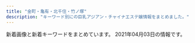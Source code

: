 ```yaml
---
title: "金町・亀有・北千住・竹ノ塚"
description: "キーワード別にの巨乳アジアン・チャイナエステ嬢情報をまとめました。"
---
```


新着画像と新着キーワードをまとめています。
2021年04月03日の情報です。

<DmmAffiliateIns />
<KeywordTable
  shops={
    [
    {
        "name": "IRIS \uff5e\u30a2\u30a4\u30ea\u30b9\uff5e",
        "station": "JR\u5317\u5343\u4f4f\u99c5\u6771\u53e3",
        "url": "http://iris.este.work/",
        "img_links": [
            "http://iris.este.work/s1.png",
            "http://iris.este.work/sys2.jpg",
            "http://iris.este.work/int1.png",
            "http://iris.este.work/staff_t.jpg",
            "http://iris.este.work/head.jpg",
            "http://iris.este.work/sys1.jpg",
            "http://iris.este.work/2/uploadimg/1615527059.jpeg",
            "http://iris.este.work/2/uploadimg/1597806778.jpg",
            "http://iris.este.work/2/uploadimg/1587527299.jpg",
            "http://iris.este.work/2/uploadimg/1604372331.jpg",
            "http://iris.este.work/2/uploadimg/1591787978.jpg",
            "http://iris.este.work/2/uploadimg/1597642441.jpeg",
            "http://iris.este.work/2/uploadimg/1587527512.jpg",
            "http://iris.este.work/2/uploadimg/1610606533.jpg",
            "http://iris.este.work/2/uploadimg/1607661251.jpg",
            "http://iris.este.work/2/uploadimg/1610606666.jpg",
            "http://iris.este.work/news.jpg"
        ],
        "keywords": {
            "83": 1,
            "87": 1,
            "84": 1,
            "85": 3,
            "C": 2,
            "86": 3,
            "90": 1,
            "E": 2,
            "D": 4
        }
    },
    {
        "keywords": {
            "91": 1,
            "85": 3,
            "90": 3,
            "89": 1,
            "C": 4,
            "84": 1,
            "G": 1,
            "E": 2
        },
        "url": "http://spring02.est888.com/",
        "img_links": [
            "http://spring02.est888.com/css/staff/staff003-b.png",
            "http://spring02.est888.com/css/nav/nav-002.png",
            "http://spring02.est888.com/css/nav/nav-005.png",
            "http://spring02.est888.com/css/staff/staff09-a.png",
            "http://spring02.est888.com/css/nav/nav-004.png",
            "http://spring02.est888.com/css/osusume01.png",
            "http://spring02.est888.com/css/staff/staff09.png",
            "http://spring02.est888.com/css/staff/staff005-b.png",
            "http://spring02.est888.com/css/staff/staff01-a.png",
            "http://spring02.est888.com/css/staff/staff010.png",
            "http://spring02.est888.com/css/staff/staff12.png",
            "http://spring02.est888.com/css/top04.png",
            "http://spring02.est888.com/css/staff/staff01-b.png",
            "http://spring02.est888.com/css/staff/staff09-b.png",
            "http://spring02.est888.com/css/top003.png",
            "http://spring02.est888.com/css/staff/staff0008.png",
            "http://spring02.est888.com/css/nav/nav-001.png",
            "http://spring02.est888.com/css/staff/staff04.png",
            "http://spring02.est888.com/css/staff/staff11-a.png",
            "http://spring02.est888.com/css/staff/staff04-a.png",
            "http://spring02.est888.com/css/nav/nav-003.png",
            "http://spring02.est888.com/css/staff/staff010-a.png",
            "http://spring02.est888.com/css/staff/staff03-a.png",
            "http://spring02.est888.com/css/staff/staff008-b.png",
            "http://spring02.est888.com/css/staff/staff11-b.png",
            "http://spring02.est888.com/css/staff/staff12-a.png",
            "http://spring02.est888.com/css/staff/staff005-a.png",
            "http://spring02.est888.com/css/staff/staff03.png",
            "http://spring02.est888.com/css/staff/staff04-b.png",
            "http://spring02.est888.com/css/staff/staff005.png",
            "http://spring02.est888.com/css/nav/nav-006.png",
            "http://spring02.est888.com/css/staff/staff01.png",
            "http://spring02.est888.com/css/staff/staff11.png",
            "http://spring02.est888.com/css/tel.png",
            "http://spring02.est888.com/css/top01.png",
            "http://spring02.est888.com/css/staff/staff12-b.png",
            "http://spring02.est888.com/css/staff/staff010-b.png",
            "http://spring02.est888.com/css/top02-left.png"
        ],
        "name": "Spring-\u30b9\u30d7\u30ea\u30f3\u30b0-",
        "station": "\u7dbe\u702c\u99c5\u897f\u53e3"
    },
    {
        "keywords": {
            "88": 3,
            "86": 3,
            "D": 6
        },
        "url": "http://www.relax-miyabi.com/",
        "img_links": [
            "http://www.relax-miyabi.com/img/top-course2_off.jpg",
            "http://www.relax-miyabi.com/files/014-02.jpg",
            "http://www.relax-miyabi.com/files/019.jpg",
            "http://www.relax-miyabi.com/img/top-h5R2.jpg",
            "http://www.relax-miyabi.com/img/glo_04_off.jpg",
            "http://www.relax-miyabi.com/img/glo_03_off.jpg",
            "http://www.relax-miyabi.com/img/slider/3.jpg",
            "http://www.relax-miyabi.com/img/h4-top.jpg",
            "http://www.relax-miyabi.com/files/019-03.jpg",
            "http://www.relax-miyabi.com/files/019-02.jpg",
            "http://www.relax-miyabi.com/img/glo_05_off.jpg",
            "http://www.relax-miyabi.com/img/bnr-02_off.jpg",
            "http://www.relax-miyabi.com/img/glo_02_off.jpg",
            "http://www.relax-miyabi.com/img/icon_tel.png",
            "http://www.relax-miyabi.com/img/slider/1.jpg",
            "http://www.relax-miyabi.com/img/footer-top_off.jpg",
            "http://www.relax-miyabi.com/img/bnr-01_off.jpg",
            "http://www.relax-miyabi.com/img/glo_06_off.jpg",
            "http://www.relax-miyabi.com/img/top-h5R.jpg",
            "http://www.relax-miyabi.com/files/014.jpg",
            "http://www.relax-miyabi.com/files/014-03.jpg",
            "http://www.relax-miyabi.com/img/glo_01_off.jpg",
            "http://www.relax-miyabi.com/img/slider/2.jpg",
            "http://www.relax-miyabi.com/img/top-course_off.jpg"
        ],
        "name": "\u96c5",
        "station": "\u4e94\u53cd\u91ce\u99c5"
    },
    {
        "name": "\u5065\u5eb7\u306e\u5bb6",
        "img_links": [
            "http://kenkounoie-umejima.este88.com/images/info.png",
            "http://kenkounoie-umejima.este88.com/images/acc3.jpg",
            "http://kenkounoie-umejima.este88.com/gals/rika1.jpg",
            "http://kenkounoie-umejima.este88.com/gals/emi1.jpg",
            "http://kenkounoie-umejima.este88.com/i/sp02.jpg",
            "http://kenkounoie-umejima.este88.com/images/img4.jpg",
            "http://kenkounoie-umejima.este88.com/gals/mimi1.jpg",
            "http://kenkounoie-umejima.este88.com/gals/akane1.jpg",
            "http://kenkounoie-umejima.este88.com/images/acc1.jpg",
            "http://kenkounoie-umejima.este88.com/gals/ai1.jpg",
            "http://kenkounoie-umejima.este88.com/gals/kiki1.jpg",
            "http://kenkounoie-umejima.este88.com/gals/risa1.jpg",
            "http://kenkounoie-umejima.este88.com/images/acc4.jpg",
            "http://kenkounoie-umejima.este88.com/images/qr.jpg",
            "http://kenkounoie-umejima.este88.com/images/img1.jpg",
            "http://kenkounoie-umejima.este88.com/images/acc5.jpg",
            "http://kenkounoie-umejima.este88.com/images/img2.jpg",
            "http://kenkounoie-umejima.este88.com/images/acc2.jpg",
            "http://kenkounoie-umejima.este88.com/images/img3.jpg"
        ],
        "station": "\u6885\u5cf6\u99c5",
        "keywords": {},
        "url": "http://kenkounoie-umejima.este88.com/"
    },
    {
        "img_links": [
            "https://bright.xyz.mn/images/s_link.jpg",
            "https://bright.xyz.mn/photos/sites/10/2021/03/2021031707474096-308x411.jpg",
            "https://bright.xyz.mn/photos/sites/10/2020/02/2020022201512635.jpg",
            "https://bright.xyz.mn/photos/sites/10/2020/02/2020022201512493.jpg",
            "https://bright.xyz.mn/images/s_news.jpg",
            "https://bright.xyz.mn/images/2.jpg",
            "https://bright.xyz.mn/images/staff_bj3.jpg",
            "https://bright.xyz.mn/photos/sites/10/2021/03/2021032103392411-308x411.jpg",
            "https://bright.xyz.mn/photos/sites/10/2020/11/2020112603202074.jpg",
            "https://bright.xyz.mn/photos/sites/10/2020/11/2020110507362248.jpg",
            "https://bright.xyz.mn/photos/sites/10/2020/07/2020072611535558.jpg",
            "https://bright.xyz.mn/images/s_pick.png",
            "https://bright.xyz.mn/photos/sites/10/2020/07/2020072612030016.jpg",
            "https://bright.xyz.mn/photos/sites/10/2020/11/2020111606393626.jpg",
            "https://bright.xyz.mn/photos/sites/10/2021/02/2021020306534154.jpg",
            "https://bright.xyz.mn/photos/sites/10/2020/10/2020100804253425.jpg",
            "https://bright.xyz.mn/photos/sites/10/2020/08/2020081003373131.jpg",
            "https://bright.xyz.mn/photos/sites/10/2021/02/2021020809400871.jpg",
            "https://bright.xyz.mn/photos/sites/10/2020/02/2020022201512671.jpg",
            "https://bright.xyz.mn/images/s_face.jpg",
            "https://bright.xyz.mn/photos/sites/10/2021/03/2021032103392411.jpg",
            "https://bright.xyz.mn/images/top.png",
            "https://bright.xyz.mn/photos/sites/10/2020/08/2020081003373252.jpg",
            "https://bright.xyz.mn/images/mobile.jpg",
            "https://bright.xyz.mn/photos/sites/10/2021/03/2021031707474096.jpg",
            "https://bright.xyz.mn/photos/sites/10/2021/02/2021021807083143.jpg",
            "https://bright.xyz.mn/photos/sites/10/2021/02/2021021807083143-308x411.jpg",
            "https://bright.xyz.mn/images/news_bj3.jpg",
            "https://bright.xyz.mn/images/s_therapist.jpg",
            "https://bright.xyz.mn/photos/sites/10/2020/11/2020112603202074-308x411.jpg",
            "https://bright.xyz.mn/images/new.jpg",
            "https://bright.xyz.mn/photos/sites/10/2020/07/202007261153576.jpg",
            "https://bright.xyz.mn/images/1.jpg",
            "https://bright.xyz.mn/images/line.png",
            "https://bright.xyz.mn/images/end.png"
        ],
        "station": "JR\u4e80\u6709\u99c5\u5357\u53e3",
        "url": "https://bright.xyz.mn/",
        "keywords": {
            "E": 98,
            "87": 72,
            "F": 50,
            "88": 96,
            "G": 24,
            "83": 24,
            "D": 148,
            "89": 24,
            "92": 24,
            "85": 48,
            "86": 48,
            "H": 24
        },
        "name": "Plaisir\u30fb\u30d7\u30ec\u30b8\u30fc\u30eb"
    },
    {
        "img_links": [],
        "keywords": {},
        "station": "JR\u4e80\u6709\u99c5\u5317\u53e3",
        "url": "http://kenkohouse.com/",
        "name": "\u5065\u5eb7\u30cf\u30a6\u30b9"
    },
    {
        "url": "http://www.maria0228.com/",
        "keywords": {},
        "name": "\u7652\u3057\u306e\u5bb6",
        "station": "JR\u4e80\u6709\u99c5\u5317\u53e3",
        "img_links": [
            "http://www.maria0228.com/img/aya.jpg",
            "http://www.maria0228.com/img/7.jpg",
            "http://www.maria0228.com/img/mina.jpg",
            "http://www.maria0228.com/img/ayumi.jpg",
            "http://www.maria0228.com/img/3.jpg",
            "http://www.maria0228.com/img/2.jpg",
            "http://www.maria0228.com/img/4.jpg",
            "http://www.maria0228.com/img/5.jpg",
            "http://www.maria0228.com/img/nana.jpg",
            "http://www.maria0228.com/img/danni.jpg",
            "http://www.maria0228.com/img/1.jpg",
            "http://www.maria0228.com/img/erika.jpg",
            "http://www.maria0228.com/img/yuri.jpg",
            "http://www.maria0228.com/img/6.jpg"
        ]
    },
    {
        "name": "Angela \u30a2\u30f3\u30b8\u30a7\u30e9",
        "station": "\u7dbe\u702c\u99c5\u6771\u53e3",
        "keywords": {},
        "url": "http://angela.esjp.xyz/",
        "img_links": [
            "http://angela.esjp.xyz/images/tel_footer.png",
            "http://angela.esjp.xyz/girl/1.jpg",
            "http://angela.esjp.xyz/girl/5.jpg",
            "http://angela.esjp.xyz/images/staff_bg.png",
            "http://angela.esjp.xyz/images/nophotos.jpg",
            "http://angela.esjp.xyz/girl/3.jpg",
            "http://angela.esjp.xyz/girl/2.jpg",
            "http://angela.esjp.xyz/images/pickup_line.png",
            "http://angela.esjp.xyz/girl/4.jpg",
            "http://angela.esjp.xyz/images/roomimg/photo01.jpg",
            "http://angela.esjp.xyz/images/roomimg/photo02.jpg",
            "http://angela.esjp.xyz/images/mobile_bg.png",
            "http://angela.esjp.xyz/images/topbg.jpg",
            "http://angela.esjp.xyz/images/newsbg.png",
            "http://angela.esjp.xyz/girl/6.jpg"
        ]
    },
    {
        "station": "JR\u91d1\u753a\u99c5\u5317\u53e3",
        "name": "\u3086\u308a\u304b\u3054",
        "img_links": [
            "http://www.yurikago-massage.work/img/sta8.jpg",
            "http://www.yurikago-massage.work/img/fla-2.jpg",
            "http://www.yurikago-massage.work/img/sta13.jpg",
            "http://www.yurikago-massage.work/img/st9.jpg",
            "http://www.yurikago-massage.work/img/mo.png",
            "http://www.yurikago-massage.work/img/st13.jpg",
            "http://www.yurikago-massage.work/img/st7.jpg",
            "http://www.yurikago-massage.work/img/st09.jpg",
            "http://www.yurikago-massage.work/img/st8.jpg",
            "http://www.yurikago-massage.work/img/botton.jpg",
            "http://www.yurikago-massage.work/img/sta12.jpg",
            "http://www.yurikago-massage.work/img/sta7.jpg",
            "http://www.yurikago-massage.work/img/st6.jpg",
            "http://www.yurikago-massage.work/img/st11.jpg",
            "http://www.yurikago-massage.work/img/sta9.jpg",
            "http://www.yurikago-massage.work/img/sta6.jpg",
            "http://www.yurikago-massage.work/img/sta10.jpg",
            "http://www.yurikago-massage.work/img/sta11.jpg",
            "http://www.yurikago-massage.work/img/nos.jpg",
            "http://www.yurikago-massage.work/img/st10.jpg",
            "http://www.yurikago-massage.work/img/st12.jpg",
            "http://www.yurikago-massage.work/img/fla-1.jpg"
        ],
        "keywords": {
            "D": 14,
            "85": 8,
            "C": 15,
            "86": 6,
            "F": 4,
            "88": 4,
            "87": 4,
            "E": 4
        },
        "url": "http://www.yurikago-massage.work/"
    },
    {
        "url": "https://renren.tyo.cm/",
        "keywords": {
            "88": 3,
            "85": 1,
            "C": 2,
            "E": 3,
            "87": 1,
            "F": 1,
            "86": 1
        },
        "station": "JR\u4e80\u6709\u99c5\u5357\u53e3",
        "name": "Aroma RenRen",
        "img_links": [
            "https://renren.tyo.cm/photos/sites/41/2021/03/2021031009163856.jpg",
            "https://renren.tyo.cm/images/link_nav06.jpg",
            "https://renren.tyo.cm/images/end.png",
            "https://renren.tyo.cm/images/acc3.jpg",
            "https://renren.tyo.cm/images/side_tel.jpg",
            "https://renren.tyo.cm/images/link_nav03.jpg",
            "https://renren.tyo.cm/images/link_nav02.jpg",
            "https://renren.tyo.cm/photos/sites/41/2021/03/2021031104590881.jpg",
            "https://renren.tyo.cm/photos/sites/41/2021/03/2021031009153663.jpg",
            "https://renren.tyo.cm/images/staff01.png",
            "https://renren.tyo.cm/photos/sites/41/2021/03/202103100916154.jpg",
            "https://renren.tyo.cm/photos/sites/41/2021/03/202103100916490.jpg",
            "https://renren.tyo.cm/images/link_nav01.jpg",
            "https://renren.tyo.cm/images/side_mobile.jpg",
            "https://renren.tyo.cm/images/tit_pick.png",
            "https://renren.tyo.cm/images/top.png",
            "https://renren.tyo.cm/images/tit_link.png",
            "https://renren.tyo.cm/images/acc1.jpg",
            "https://renren.tyo.cm/images/tit_new.png",
            "https://renren.tyo.cm/images/acc2.jpg",
            "https://renren.tyo.cm/images/sp_top.png",
            "https://renren.tyo.cm/images/link_nav05.jpg",
            "https://renren.tyo.cm/images/link_nav04.jpg",
            "https://renren.tyo.cm/images/acc5.jpg",
            "https://renren.tyo.cm/images/staff02.png",
            "https://renren.tyo.cm/photos/sites/41/2021/03/2021031009191523.jpg",
            "https://renren.tyo.cm/images/acc6.jpg",
            "https://renren.tyo.cm/images/acc4.jpg"
        ]
    },
    {
        "url": "http://relax-esthe.tokyo/",
        "keywords": {},
        "img_links": [
            "http://relax-esthe.tokyo/css/m-top-right02.jpg",
            "http://relax-esthe.tokyo/css/m-left.jpg",
            "http://relax-esthe.tokyo/css/staff/staff07.png",
            "http://relax-esthe.tokyo/css/staff/staff01.png",
            "http://relax-esthe.tokyo/images/call.png",
            "http://relax-esthe.tokyo/css/staff/staff05.png",
            "http://relax-esthe.tokyo/css/staff/staff0n.png",
            "http://relax-esthe.tokyo/css/m-top-right04.jpg",
            "http://relax-esthe.tokyo/css/m-right.jpg",
            "http://relax-esthe.tokyo/css/m-top-right01.jpg",
            "http://relax-esthe.tokyo/css/m-top-right03.jpg",
            "http://relax-esthe.tokyo/css/staff/staff03.png",
            "http://relax-esthe.tokyo/css/staff/staff08.png",
            "http://relax-esthe.tokyo/css/top-left01.jpg",
            "http://relax-esthe.tokyo/css/staff/staff02.png",
            "http://relax-esthe.tokyo/css/staff/staff06.png",
            "http://relax-esthe.tokyo/css/m-yejiao.jpg",
            "http://relax-esthe.tokyo/css/m-top02.jpg",
            "http://relax-esthe.tokyo/css/m-head1.jpg"
        ],
        "name": "Amor-\u30a2\u30e2\u30fc\u30eb-",
        "station": "\u6885\u5cf6\u99c5"
    },
    {
        "station": "JR\u91d1\u753a\u99c5\u5317\u53e3",
        "name": "Sakura",
        "img_links": [
            "http://esthe-aroma.biz/img/top.jpg",
            "http://esthe-aroma.biz/img/cg081.jpg",
            "http://esthe-aroma.biz/img/cg03.jpg",
            "http://esthe-aroma.biz/img/m06.jpg",
            "http://esthe-aroma.biz/img/fla02.jpg",
            "http://esthe-aroma.biz/img/cg02.jpg",
            "http://esthe-aroma.biz/img/cg09.jpg",
            "http://esthe-aroma.biz/img/m03.jpg",
            "http://esthe-aroma.biz/img/cg01.jpg",
            "http://esthe-aroma.biz/img/fla01.jpg",
            "http://esthe-aroma.biz/img/m05.jpg",
            "http://esthe-aroma.biz/img/cg101.jpg",
            "http://esthe-aroma.biz/img/cg08.jpg",
            "http://esthe-aroma.biz/img/m01a.jpg",
            "http://esthe-aroma.biz/img/stal.jpg",
            "http://esthe-aroma.biz/img/cg07.jpg",
            "http://esthe-aroma.biz/img/cg10.jpg",
            "http://esthe-aroma.biz/img/cg06.jpg",
            "http://esthe-aroma.biz/img/no.png",
            "http://esthe-aroma.biz/img/cg05.jpg",
            "http://esthe-aroma.biz/img/m03a.jpg",
            "http://esthe-aroma.biz/img/syst.jpg",
            "http://esthe-aroma.biz/img/cg011.jpg",
            "http://esthe-aroma.biz/img/acct.jpg",
            "http://esthe-aroma.biz/img/m02.jpg",
            "http://esthe-aroma.biz/img/ff.jpg",
            "http://esthe-aroma.biz/img/tr01.jpg",
            "http://esthe-aroma.biz/img/tr02.jpg",
            "http://esthe-aroma.biz/img/cg021.jpg",
            "http://esthe-aroma.biz/img/m05a.jpg",
            "http://esthe-aroma.biz/img/m04.jpg",
            "http://esthe-aroma.biz/img/m02a.jpg",
            "http://esthe-aroma.biz/img/m01.jpg",
            "http://esthe-aroma.biz/img/fla03.jpg"
        ],
        "url": "http://esthe-aroma.biz/",
        "keywords": {
            "D": 18,
            "88": 4,
            "86": 14
        }
    },
    {
        "img_links": [
            "http://www.luckystar.esturl.com/images/slider/2.jpg",
            "http://www.luckystar.esturl.com/files/002-03.jpg",
            "http://www.luckystar.esturl.com/img/pickup.jpg",
            "http://www.luckystar.esturl.com/files/001.jpg",
            "http://www.luckystar.esturl.com/files/003-02.jpg",
            "http://www.luckystar.esturl.com/images/slider/1.jpg",
            "http://www.luckystar.esturl.com/img/btn_blog.png",
            "http://www.luckystar.esturl.com/files/003.jpg",
            "http://www.luckystar.esturl.com/img/ttl_news.png",
            "http://www.luckystar.esturl.com/img/tel.png",
            "http://www.luckystar.esturl.com/files/005-03.jpg",
            "http://www.luckystar.esturl.com/files/001-02.jpg",
            "http://www.luckystar.esturl.com/files/002.jpg",
            "http://www.luckystar.esturl.com/files/002-02.jpg",
            "http://www.luckystar.esturl.com/img/ttl_info.png",
            "http://www.luckystar.esturl.com/files/003-03.jpg",
            "http://www.luckystar.esturl.com/files/005.jpg",
            "http://www.luckystar.esturl.com/img/goback.jpg",
            "http://www.luckystar.esturl.com/images/slider/3.jpg",
            "http://www.luckystar.esturl.com/files/001-03.jpg",
            "http://www.luckystar.esturl.com/files/005-02.jpg"
        ],
        "name": "\u30e9\u30c3\u30ad\u30fc\u30b9\u30bf\u30fc",
        "url": "http://www.luckystar.esturl.com/",
        "station": "JR\u4e80\u6709\u99c5\u5317\u53e3",
        "keywords": {
            "C": 11,
            "86": 4,
            "D": 8,
            "87": 4
        }
    },
    {
        "img_links": [
            "https://anna.iest.info/photos/sites/32/2021/01/2021012102544587.jpg",
            "https://anna.iest.info/photos/sites/32/2020/09/2020092310053021.jpg",
            "https://anna.iest.info/images/09.jpg",
            "https://anna.iest.info/photos/sites/32/2020/12/2020122407252653.jpg",
            "https://anna.iest.info/images/room2.jpg",
            "https://anna.iest.info/images/05.jpg",
            "https://anna.iest.info/photos/sites/32/2020/09/2020092310053060.jpg",
            "https://anna.iest.info/images/room4.jpg",
            "https://anna.iest.info/photos/sites/32/2020/09/2020092310180247.jpg",
            "https://anna.iest.info/photos/sites/32/2020/10/2020102309073277.jpg",
            "https://anna.iest.info/photos/sites/32/2021/03/2021030906341691.jpg",
            "https://anna.iest.info/photos/sites/32/2020/09/2020092310095442.jpg",
            "https://anna.iest.info/photos/sites/32/2021/01/202101230226466.jpg",
            "https://anna.iest.info/photos/sites/32/2020/09/2020092310230663.jpg",
            "https://anna.iest.info/photos/sites/32/2021/01/2021012102543828.jpg",
            "https://anna.iest.info/photos/sites/32/2021/01/2021012302265121.jpg",
            "https://anna.iest.info/photos/sites/32/2020/11/2020110204554291.jpg",
            "https://anna.iest.info/images/room1.jpg",
            "https://anna.iest.info/images/room3.jpg",
            "https://anna.iest.info/photos/sites/32/2020/09/2020092310084345.jpg",
            "https://anna.iest.info/images/top.png",
            "https://anna.iest.info/images/side_link02.png",
            "https://anna.iest.info/photos/sites/32/2020/09/2020092404431618.jpg",
            "https://anna.iest.info/photos/sites/32/2021/03/202103090634171.jpg",
            "https://anna.iest.info/images/side_link03.png",
            "https://anna.iest.info/photos/sites/32/2020/09/2020092310104790.jpg",
            "https://anna.iest.info/images/sp_top.jpg"
        ],
        "name": "\u5b89\u5a1c\u30fb\u30a2\u30f3\u30ca",
        "keywords": {
            "88": 23,
            "D": 117,
            "87": 92,
            "85": 23,
            "E": 69,
            "83": 23,
            "C": 46,
            "86": 48,
            "80": 23
        },
        "station": "\u7af9\u30ce\u585a\u99c5\u6771\u53e3",
        "url": "https://anna.iest.info/"
    },
    {
        "url": "http://ayase-ai.jpest.net/",
        "keywords": {},
        "station": "\u7dbe\u702c\u99c5\u6771\u53e3",
        "name": "\u611b",
        "img_links": [
            "http://ayase-ai.jpest.net/uploads//sites/33/2020/12/main_bottom-1.png",
            "http://ayase-ai.jpest.net/uploads//sites/33/2020/11/g6.jpg",
            "http://ayase-ai.jpest.net/uploads//sites/33/2020/11/g4-225x300.jpg",
            "http://ayase-ai.jpest.net/uploads//sites/33/2020/11/g3-225x300.jpg",
            "http://ayase-ai.jpest.net/uploads//sites/33/2020/12/ss.png",
            "http://ayase-ai.jpest.net/uploads//sites/33/2020/12/r2-1.png",
            "http://ayase-ai.jpest.net/uploads//sites/33/2020/12/shishu-2.png",
            "http://ayase-ai.jpest.net/uploads//sites/33/2020/12/main_top.png",
            "http://ayase-ai.jpest.net/uploads//sites/33/2020/11/g1.jpg",
            "http://ayase-ai.jpest.net/uploads//sites/33/2020/12/main_top-1.png",
            "http://ayase-ai.jpest.net/uploads//sites/33/2020/12/mobile-1.jpg",
            "http://ayase-ai.jpest.net/uploads//sites/33/2021/01/g1.jpg",
            "http://ayase-ai.jpest.net/uploads//sites/33/2020/11/g2-225x300.jpg",
            "http://ayase-ai.jpest.net/uploads//sites/33/2020/11/g1-225x300.jpg",
            "http://ayase-ai.jpest.net/uploads//sites/33/2020/11/g4.jpg",
            "http://ayase-ai.jpest.net/uploads//sites/33/2020/12/ma01-1.jpg",
            "http://ayase-ai.jpest.net/uploads//sites/33/2020/11/m-top02-1.jpg",
            "http://ayase-ai.jpest.net/uploads//sites/33/2020/12/re.jpg",
            "http://ayase-ai.jpest.net/uploads//sites/33/2021/01/g1-225x300.jpg",
            "http://ayase-ai.jpest.net/uploads//sites/33/2020/11/g2.jpg",
            "http://ayase-ai.jpest.net/uploads//sites/33/2020/11/g3.jpg",
            "http://ayase-ai.jpest.net/uploads//sites/33/2020/11/g5-225x300.jpg",
            "http://ayase-ai.jpest.net/uploads//sites/33/2020/12/r4-1.png",
            "http://ayase-ai.jpest.net/uploads//sites/33/2020/11/g5.jpg",
            "http://ayase-ai.jpest.net/uploads//sites/33/2020/11/g6-225x300.jpg",
            "http://ayase-ai.jpest.net/uploads//sites/33/2020/12/r1.png",
            "http://ayase-ai.jpest.net/uploads//sites/33/2020/12/r3-1.png",
            "http://ayase-ai.jpest.net/uploads//sites/33/2020/12/main_bottom.png"
        ]
    },
    {
        "name": "\u4eba\u9b5a\u59eb",
        "station": "\u7dbe\u702c\u99c5\u6771\u53e3",
        "url": "http://ningyo-hime.com/",
        "keywords": {
            "D": 5,
            "84": 1,
            "C": 2
        },
        "img_links": [
            "http://ningyo-hime.com/images/slider1/01.jpg",
            "http://ningyo-hime.com/staffPhoto/b20201101082513.jpg",
            "http://ningyo-hime.com/staffPhoto/s20200626161755.jpg",
            "http://ningyo-hime.com/js/sliderLine/slide_prev.png",
            "http://ningyo-hime.com/images/gallery1.png",
            "http://ningyo-hime.com/staffPhoto/s20201101082513.jpg",
            "http://ningyo-hime.com/staffPhoto/b20201212112712.jpg",
            "http://ningyo-hime.com/staffPhoto/b20200630134438.jpg",
            "http://ningyo-hime.com/staffPhoto/s20201212104914.jpg",
            "http://ningyo-hime.com/staffPhoto/b20200707192550.jpg",
            "http://ningyo-hime.com/staffPhoto/b20191003141511.jpg",
            "http://ningyo-hime.com/staffPhoto/s20201212112712.jpg",
            "http://ningyo-hime.com/uploadfiles/Image/campaignNingyoHimeCom.jpg",
            "http://ningyo-hime.com/staffPhoto/s20200905132814.jpg",
            "http://ningyo-hime.com/staffPhoto/s20191003141511.jpg",
            "http://ningyo-hime.com/js/sliderLine/slide_next.png",
            "http://ningyo-hime.com/staffPhoto/b20200626161755.jpg",
            "http://ningyo-hime.com/staffPhoto/b20200905132814.jpg",
            "http://ningyo-hime.com/images/slider1/03.jpg",
            "http://ningyo-hime.com/images/returnBtn.png",
            "http://ningyo-hime.com/staffPhoto/s20200707192550.jpg",
            "http://ningyo-hime.com/staffPhoto/b20201230174356.jpg",
            "http://ningyo-hime.com/staffPhoto/b20201212104914.jpg",
            "http://ningyo-hime.com/staffPhoto/s20200630134438.jpg",
            "http://ningyo-hime.com/images/mobile.jpg",
            "http://ningyo-hime.com/staffPhoto/s20201230174356.jpg"
        ]
    },
    {
        "img_links": [
            "http://massage-esthe.red/images/index-1.jpg",
            "http://massage-esthe.red/images/slider/slide1.png",
            "http://massage-esthe.red/images/staff_images/sta2.jpg",
            "http://massage-esthe.red/images/slider/slide2.png",
            "http://massage-esthe.red/images/an_4_02.jpg",
            "http://massage-esthe.red/images/an_3_01.jpg",
            "http://massage-esthe.red/images/staff_images/sta1.jpg",
            "http://massage-esthe.red/images/slider/slide5s.png",
            "http://massage-esthe.red/images/slider/slide1s.png",
            "http://massage-esthe.red/images/slider/slide4s.png",
            "http://massage-esthe.red/images/staff_images/st4.jpg",
            "http://massage-esthe.red/images/staff_images/st5.jpg",
            "http://massage-esthe.red/images/staff_images/sta6.jpg",
            "http://massage-esthe.red/images/fbb.jpg",
            "http://massage-esthe.red/images/staff_images/sta9.jpg",
            "http://massage-esthe.red/images/staff_images/st2.jpg",
            "http://massage-esthe.red/images/line.jpg",
            "http://massage-esthe.red/images/staff_images/sta3.jpg",
            "http://massage-esthe.red/images/slider/slide4.png",
            "http://massage-esthe.red/images/an_2_01.jpg",
            "http://massage-esthe.red/images/qr.jpg",
            "http://massage-esthe.red/images/an_6_02.jpg",
            "http://massage-esthe.red/images/an_3_02.jpg",
            "http://massage-esthe.red/images/an_4_01.jpg",
            "http://massage-esthe.red/images/r4.jpg",
            "http://massage-esthe.red/images/an_5_02.jpg",
            "http://massage-esthe.red/images/e.jpg",
            "http://massage-esthe.red/images/an_1_01.jpg",
            "http://massage-esthe.red/images/slider/slide3.png",
            "http://massage-esthe.red/images/an_1_02.jpg",
            "http://massage-esthe.red/images/index-2.jpg",
            "http://massage-esthe.red/images/staff_images/sl.png",
            "http://massage-esthe.red/images/staff_images/st1.jpg",
            "http://massage-esthe.red/images/staff_images/sta7.jpg",
            "http://massage-esthe.red/images/r5.jpg",
            "http://massage-esthe.red/images/r6.jpg",
            "http://massage-esthe.red/images/slider/slide5.png",
            "http://massage-esthe.red/images/staff_images/sta5.jpg",
            "http://massage-esthe.red/images/staff_images/st3.jpg",
            "http://massage-esthe.red/images/slider/slide3s.png",
            "http://massage-esthe.red/images/slider/slide2s.png",
            "http://massage-esthe.red/images/line1.jpg",
            "http://massage-esthe.red/images/an_6_01.jpg",
            "http://massage-esthe.red/images/staff_images/st6.jpg",
            "http://massage-esthe.red/images/r3.jpg",
            "http://massage-esthe.red/images/staff_images/st7.jpg",
            "http://massage-esthe.red/images/no.png",
            "http://massage-esthe.red/images/an_2_02.jpg",
            "http://massage-esthe.red/images/r2.jpg",
            "http://massage-esthe.red/images/staff_images/sta4.jpg",
            "http://massage-esthe.red/images/staff_images/st9.jpg",
            "http://massage-esthe.red/images/r7.jpg",
            "http://massage-esthe.red/images/an_5_01.jpg"
        ],
        "keywords": {
            "C": 2,
            "86": 32,
            "D": 20
        },
        "url": "http://massage-esthe.red/",
        "station": "JR\u4e80\u6709\u99c5\u5317\u53e3",
        "name": "BODY RESORT"
    },
    {
        "url": "https://moon-love.info/",
        "img_links": [
            "https://moon-love.info/images/slider1/02.jpg",
            "https://moon-love.info/images/slider1/03.jpg",
            "https://moon-love.info/staffPhoto/b20200711151214.jpg",
            "https://moon-love.info/js/sliderLine/slide_prev.png",
            "https://moon-love.info/images/returnBtn.png",
            "https://moon-love.info/uploadfiles/Image/image.png",
            "https://moon-love.info/staffPhoto/s20200711151214.jpg",
            "https://moon-love.info/images/mobile.jpg",
            "https://moon-love.info/uploadfiles/images/campaignIyasiHealCom.jpg",
            "https://moon-love.info/images/noImg.jpg",
            "https://moon-love.info/images/gallery1.png",
            "https://moon-love.info/staffPhoto/s20200527170611.jpg",
            "https://moon-love.info/js/sliderLine/slide_next.png",
            "https://moon-love.info/staffPhoto/b20200527170611.jpg",
            "https://moon-love.info/images/slider1/01.jpg"
        ],
        "name": "\u6cc9\u30fb\u3044\u305a\u307f",
        "keywords": {
            "E": 2,
            "D": 1
        },
        "station": "\u5317\u5343\u4f4f\u99c5\u6771\u53e3"
    },
    {
        "station": "\u7dbe\u702c\u99c5\u6771\u53e3",
        "keywords": {
            "D": 9,
            "83": 9,
            "C": 9,
            "85": 18,
            "88": 9,
            "E": 9,
            "\u80f8": 1,
            "90": 9
        },
        "img_links": [
            "http://starrysky.esnavi.work/iDl2toJilLq62VX.png",
            "http://starrysky.esnavi.work/2/uploadimg/1609136908.jpeg",
            "http://starrysky.esnavi.work/2/uploadimg/1596225793.jpg",
            "https://century.pwchp.com/images/vis_theptframe.png",
            "https://pwchp.com/images_editor/124/images/1559717095-146381_2.jpg",
            "http://starrysky.esnavi.work/2/uploadimg/1574764277.jpg",
            "http://starrysky.esnavi.work/1-1PZ515095RN.jpg",
            "http://starrysky.esnavi.work/vis_theptframe.png",
            "http://starrysky.esnavi.work/2/uploadimg/1609136727.jpeg",
            "http://starrysky.esnavi.work/2/uploadimg/1565558725.jpg"
        ],
        "name": "\u6fc0\u5b89\u5929\u4f7f",
        "url": "http://starrysky.esnavi.work/"
    },
    {
        "img_links": [
            "http://youfirstesthe.com/upload/board/img_1616074473.jpg",
            "http://youfirstesthe.com/upload/girl/img03/img1_0007.jpg",
            "http://youfirstesthe.com/images/top/pickup_box.png",
            "http://youfirstesthe.com/upload/girl/img03/img3_0003.jpg",
            "http://youfirstesthe.com/upload/girl/img03/img2_0028.jpg",
            "http://youfirstesthe.com/upload/girl/img03/img5_0008.jpg",
            "http://youfirstesthe.com/upload/girl/img03/img2_0007.jpg",
            "http://youfirstesthe.com/upload/girl/img03/img1_0026.jpg",
            "http://youfirstesthe.com/upload/girl/img02/img1_0014.jpg",
            "http://youfirstesthe.com/upload/girl/img02/img1_0007.jpg",
            "http://youfirstesthe.com/upload/girl/img03/img2_0016.jpg",
            "http://youfirstesthe.com/upload/girl/img03/img1_0020.jpg",
            "http://youfirstesthe.com/upload/board/img_1555924960.jpg",
            "http://youfirstesthe.com/upload/girl/img03/img1_0027.jpg",
            "http://youfirstesthe.com/images/top/ranking02.png",
            "http://youfirstesthe.com/upload/girl/img03/img4_0008.jpg",
            "http://youfirstesthe.com/upload/girl/img02/img1_0021.jpg",
            "http://youfirstesthe.com/upload/girl/img02/img1_0016.jpg",
            "http://youfirstesthe.com/upload/board/img_1558501433.jpg",
            "http://youfirstesthe.com/upload/girl/img03/img2_0003.jpg",
            "http://youfirstesthe.com/images/top/news.png",
            "http://youfirstesthe.com/upload/girl/img03/img1_0015.jpg",
            "http://youfirstesthe.com/images/top/ranking03.png",
            "http://youfirstesthe.com/upload/girl/img02/img1_0020.jpg",
            "http://youfirstesthe.com/upload/girl/img03/img1_0003.jpg",
            "http://youfirstesthe.com/upload/girl/img03/img1_0008.jpg",
            "http://youfirstesthe.com/images/top/list_btn.png",
            "http://youfirstesthe.com/upload/girl/img02/img1_0029.jpg",
            "http://youfirstesthe.com/upload/girl/img02/img1_0019.jpg",
            "http://youfirstesthe.com/upload/board/img_1616074420.jpg",
            "http://youfirstesthe.com/upload/girl/img03/img2_0029.jpg",
            "http://youfirstesthe.com/upload/girl/img02/img1_0028.jpg",
            "http://youfirstesthe.com/upload/girl/img03/img1_0021.jpg",
            "http://youfirstesthe.com/upload/girl/img03/img1_0019.jpg",
            "http://youfirstesthe.com/upload/girl/img03/img3_0008.jpg",
            "http://youfirstesthe.com/upload/girl/img03/img1_0029.jpg",
            "http://youfirstesthe.com/upload/girl/img02/img1_0027.jpg",
            "http://youfirstesthe.com/upload/board/img_1601452249.jpg",
            "http://youfirstesthe.com/upload/girl/img02/img1_0003.jpg",
            "http://youfirstesthe.com/upload/girl/img02/img1_0008.jpg",
            "http://youfirstesthe.com/upload/girl/img03/img1_0016.jpg",
            "http://youfirstesthe.com/images/top/ranking01.png",
            "http://youfirstesthe.com/upload/board/img_1600470945.jpg",
            "http://youfirstesthe.com/upload/girl/img02/img1_0004.jpg",
            "http://youfirstesthe.com/upload/girl/img02/img1_0026.jpg",
            "http://youfirstesthe.com/upload/girl/img03/img2_0020.jpg",
            "http://youfirstesthe.com/upload/girl/img03/img2_0019.jpg",
            "http://youfirstesthe.com/upload/girl/img03/img1_0028.jpg",
            "http://youfirstesthe.com/upload/girl/img03/img1_0014.jpg",
            "http://youfirstesthe.com/upload/girl/img03/img2_0014.jpg",
            "http://youfirstesthe.com/upload/girl/img03/img4_0007.jpg",
            "http://youfirstesthe.com/upload/girl/img03/img2_0008.jpg",
            "http://youfirstesthe.com/upload/girl/img02/img1_0015.jpg",
            "http://youfirstesthe.com/upload/girl/img03/img3_0007.jpg",
            "http://youfirstesthe.com/upload/girl/img03/img3_0020.jpg",
            "http://youfirstesthe.com/upload/girl/img03/img1_0004.jpg",
            "http://youfirstesthe.com/images/common/main_txt_corona.jpg",
            "http://youfirstesthe.com/images/common/tel.png"
        ],
        "station": "\u7dbe\u702c\u99c5\u6771\u53e3",
        "url": "http://youfirstesthe.com/",
        "name": "You First*\u30e6\u30fc\u30d5\u30a1\u30fc\u30b9\u30c8",
        "keywords": {
            "G": 5,
            "\u30bb\u30af\u30b7\u30fc": 6
        }
    },
    {
        "url": "http://aroma-heal.com/",
        "name": "\u7f8e\u5802",
        "station": "JR\u5317\u5343\u4f4f\u99c5\u6771\u53e3",
        "img_links": [
            "http://aroma-heal.com/img/sysetc.png",
            "http://aroma-heal.com/staff/aoi/01.jpg",
            "http://aroma-heal.com/img/paypay.png",
            "http://aroma-heal.com/img/t-t.jpg",
            "http://aroma-heal.com/img/tit.jpg",
            "http://aroma-heal.com/img/adrs.jpg",
            "http://aroma-heal.com/img/sys2.png",
            "http://aroma-heal.com/img/add.jpg",
            "http://aroma-heal.com/staff/mimi/01.jpg",
            "http://aroma-heal.com/img/t-r.jpg",
            "http://aroma-heal.com/img/t-a.jpg",
            "http://aroma-heal.com/staff/yuki/01.jpg",
            "http://aroma-heal.com/img/t-o.jpg",
            "http://aroma-heal.com/img/tel.jpg",
            "http://aroma-heal.com/img/sys4.png",
            "http://aroma-heal.com/img/info.jpg",
            "http://aroma-heal.com/img/pc.jpg",
            "http://aroma-heal.com/img/cam.jpg",
            "http://aroma-heal.com/img/pic.jpg",
            "http://aroma-heal.com/img/sys1.png",
            "http://aroma-heal.com/img/botton.jpg",
            "http://aroma-heal.com/img/t-s.jpg",
            "http://aroma-heal.com/img/sys3.png"
        ],
        "keywords": {}
    },
    {
        "keywords": {
            "D": 3,
            "86": 2,
            "87": 2,
            "89": 1,
            "E": 2
        },
        "url": "http://koi.rankuens.com/",
        "img_links": [
            "http://koi.rankuens.com/css/head03.jpg",
            "http://koi.rankuens.com/css/nav/nav03.jpg",
            "http://koi.rankuens.com/css/nav/nav06.jpg",
            "http://koi.rankuens.com/css/staff/staff00006.jpg",
            "http://koi.rankuens.com/css/nav/nav04.jpg",
            "http://koi.rankuens.com/css/nav/nav05.jpg",
            "http://koi.rankuens.com/css/right.jpg",
            "http://koi.rankuens.com/css/top-001.jpg",
            "http://koi.rankuens.com/css/top005.jpg",
            "http://koi.rankuens.com/css/staff/staff00005.jpg",
            "http://koi.rankuens.com/css/top004.jpg",
            "http://koi.rankuens.com/css/staff/staff08.jpg",
            "http://koi.rankuens.com/css/left.jpg",
            "http://koi.rankuens.com/css/nav/nav01.jpg",
            "http://koi.rankuens.com/css/staff/staff09.jpg",
            "http://koi.rankuens.com/css/staff/staff10.jpg",
            "http://koi.rankuens.com/css/nav/nav02.jpg"
        ],
        "name": "\u604b\u4eba\u697d\u5712",
        "station": "JR\u4e80\u6709\u99c5\u5357\u53e3"
    },
    {
        "keywords": {
            "C": 2,
            "D": 1,
            "87": 2,
            "89": 1
        },
        "station": "JR\u91d1\u753a\u99c5\u5317\u53e3",
        "img_links": [
            "http://raku.est888.com/css/nav/nav-005.jpg",
            "http://raku.est888.com/css/staff/staff0001-a.png",
            "http://raku.est888.com/css/staff/staff002-a.png",
            "http://raku.est888.com/css/top02-left.png",
            "http://raku.est888.com/css/staff/staff01-a.png",
            "http://raku.est888.com/css/01.jpg",
            "http://raku.est888.com/css/nav/nav-002.jpg",
            "http://raku.est888.com/css/nav/nav-004.jpg",
            "http://raku.est888.com/css/nav/nav-001.jpg",
            "http://raku.est888.com/css/osusume01.jpg",
            "http://raku.est888.com/css/tel.png",
            "http://raku.est888.com/css/nav/nav-003.jpg",
            "http://raku.est888.com/css/nav/nav-006.jpg"
        ],
        "url": "http://raku.est888.com/",
        "name": "\u697d"
    },
    {
        "name": "\u6e80\u8db3\u5ea6666",
        "station": "JR\u4e80\u6709\u99c5\u5317\u53e3",
        "keywords": {},
        "url": "http://manzoku666.ests.jp/",
        "img_links": []
    },
    {
        "station": "\u7dbe\u702c\u99c5",
        "name": "heart Peace \uff5e\u30cf\u30fc\u30c8\u30d4\u30fc\u30b9\uff5e",
        "img_links": [],
        "keywords": {},
        "url": "https://heart-peace.business.site/"
    },
    {
        "station": "\u897f\u65b0\u4e95\u99c5\u897f\u53e3",
        "keywords": {
            "C": 5,
            "86": 10,
            "\u80f8": 2,
            "D": 15,
            "85": 5,
            "83": 5
        },
        "url": "http://rakuen.ies.fun/",
        "img_links": [
            "http://rakuen.ies.fun/photos/sites/40/2021/04/202104020311230.jpg",
            "http://rakuen.ies.fun/images/tel.jpg",
            "http://rakuen.ies.fun/images/info2.jpg",
            "http://rakuen.ies.fun/images/s_news.jpg",
            "http://rakuen.ies.fun/photos/sites/40/2021/04/2021040203112232.jpg",
            "http://rakuen.ies.fun/images/room3.jpg",
            "http://rakuen.ies.fun/images/s_link.png",
            "http://rakuen.ies.fun/images/info.jpg",
            "http://rakuen.ies.fun/images/s3.jpg",
            "http://rakuen.ies.fun/images/room2.jpg",
            "http://rakuen.ies.fun/images/s_staff.png",
            "http://rakuen.ies.fun/images/room4.jpg",
            "http://rakuen.ies.fun/images/room1.jpg",
            "http://rakuen.ies.fun/photos/sites/40/2021/04/2021040203112298.jpg",
            "http://rakuen.ies.fun/images/mobile.jpg",
            "http://rakuen.ies.fun/photos/sites/40/2021/04/2021040203112138.jpg"
        ],
        "name": "\u7e01"
    },
    {
        "img_links": [
            "http://esthe-massage.pink/sp/images/tel.png",
            "http://esthe-massage.pink/images/staff_tit.jpg",
            "http://esthe-massage.pink/images/pick.jpg",
            "http://esthe-massage.pink/sp/images/cg9.jpg",
            "http://esthe-massage.pink/sp/images/cg7.jpg",
            "http://esthe-massage.pink/images/tb1.png",
            "http://esthe-massage.pink/images/line.jpg",
            "http://esthe-massage.pink/images/mobile.jpg",
            "http://esthe-massage.pink/sp/images/cg3.jpg",
            "http://esthe-massage.pink/images/aboutus.jpg",
            "http://esthe-massage.pink/sp/images/cg6.jpg",
            "http://esthe-massage.pink/sp/images/teline.png",
            "http://esthe-massage.pink/sp/images/top-img01.png",
            "http://esthe-massage.pink/images/tb.png",
            "http://esthe-massage.pink/images/cg1.jpg",
            "http://esthe-massage.pink/sp/images/cg2.jpg",
            "http://esthe-massage.pink/images/mobile1.jpg",
            "http://esthe-massage.pink/images/end3.png",
            "http://esthe-massage.pink/images/newface.jpg",
            "http://esthe-massage.pink/images/cg3.jpg",
            "http://esthe-massage.pink/images/top.png",
            "http://esthe-massage.pink/images/staff_s.jpg",
            "http://esthe-massage.pink/images/compaign.jpg",
            "http://esthe-massage.pink/images/line2.jpg",
            "http://esthe-massage.pink/images/cg2.jpg",
            "http://esthe-massage.pink/sp/images/cg1.jpg",
            "http://esthe-massage.pink/images/cg6.jpg",
            "http://esthe-massage.pink/sp/images/telb.png",
            "http://esthe-massage.pink/images/cg7.jpg",
            "http://esthe-massage.pink/images/cg9.jpg",
            "http://esthe-massage.pink/images/bb.png",
            "http://esthe-massage.pink/images/news.jpg"
        ],
        "keywords": {
            "D": 6
        },
        "name": "\u96c5",
        "station": "JR\u91d1\u753a\u99c5\u5317\u53e3",
        "url": "http://esthe-massage.pink/"
    },
    {
        "url": "https://lush.jpn.vin/",
        "keywords": {
            "86": 16,
            "85": 8,
            "C": 14,
            "D": 24,
            "89": 8,
            "88": 8,
            "87": 8,
            "90": 8
        },
        "station": "JR\u91d1\u753a\u99c5\u5317\u53e3",
        "img_links": [
            "https://lush.jpn.vin/images/tit_staff.jpg",
            "https://lush.jpn.vin/images/tit_pick.jpg",
            "https://lush.jpn.vin/images/girl.png",
            "https://lush.jpn.vin/images/room4.jpg",
            "https://lush.jpn.vin/images/rb.png",
            "https://lush.jpn.vin/images/side_mobile.png",
            "https://lush.jpn.vin/images/room3.jpg",
            "https://lush.jpn.vin/images/end.jpg",
            "https://lush.jpn.vin/photos/sites/6/2021/02/2021021804400223.jpg",
            "https://lush.jpn.vin/photos/sites/6/2020/12/2020121402072787.jpg",
            "https://lush.jpn.vin/images/border-bottom.png",
            "https://lush.jpn.vin/images/room1.jpg",
            "https://lush.jpn.vin/images/tit_news.png",
            "https://lush.jpn.vin/photos/sites/6/2020/12/202012140206371.jpg",
            "https://lush.jpn.vin/photos/sites/6/2020/12/2020121402082025.jpg",
            "https://lush.jpn.vin/images/top.png",
            "https://lush.jpn.vin/images/room2.jpg",
            "https://lush.jpn.vin/photos/sites/6/2020/12/2020121402091934.jpg",
            "https://lush.jpn.vin/photos/sites/6/2021/01/2021012905303514.jpg",
            "https://lush.jpn.vin/images/lb.png",
            "https://lush.jpn.vin/images/bg_comend.jpg",
            "https://lush.jpn.vin/photos/sites/6/2021/01/2021011906135643.jpg"
        ],
        "name": "\u30e9\u30c3\u30b7\u30e5"
    },
    {
        "station": "JR\u91d1\u753a\u99c5\u5317\u53e3",
        "keywords": {
            "86": 48,
            "87": 12,
            "D": 120,
            "84": 12,
            "85": 48
        },
        "img_links": [
            "http://urara.tyo.cm/images/link_nav03.png",
            "http://urara.tyo.cm/photos/sites/5/2020/07/2020072904152344.jpg",
            "http://urara.tyo.cm/images/slider02.png",
            "http://urara.tyo.cm/images/link_nav04.png",
            "http://urara.tyo.cm/images/link_nav01.png",
            "http://urara.tyo.cm/images/top.png",
            "http://urara.tyo.cm/photos/sites/5/2020/07/2020072904152474.jpg",
            "http://urara.tyo.cm/images/slider03.png",
            "http://urara.tyo.cm/images/tit_info02.png",
            "http://urara.tyo.cm/photos/sites/5/2020/10/2020101305325670.jpg",
            "http://urara.tyo.cm/photos/sites/5/2020/08/2020082101302071.jpg",
            "http://urara.tyo.cm/images/link_nav06.png",
            "http://urara.tyo.cm/images/link_nav05.png",
            "http://urara.tyo.cm/images/pagetop.png",
            "http://urara.tyo.cm/images/ico02.png",
            "http://urara.tyo.cm/images/tit_staff02.png",
            "http://urara.tyo.cm/photos/sites/5/2020/09/2020091508111353.jpg",
            "http://urara.tyo.cm/images/tit_staff01.png",
            "http://urara.tyo.cm/photos/sites/5/2021/03/2021032608104729.jpg",
            "http://urara.tyo.cm/images/bg_infotit.png",
            "http://urara.tyo.cm/images/slider01.png",
            "http://urara.tyo.cm/images/link_nav02.png",
            "http://urara.tyo.cm/photos/sites/5/2020/07/2020072904152581.jpg",
            "http://urara.tyo.cm/images/tit_info01.png",
            "http://urara.tyo.cm/photos/sites/5/2020/07/2020072904152438.jpg",
            "http://urara.tyo.cm/photos/sites/5/2020/11/2020112706272440.jpg",
            "http://urara.tyo.cm/photos/sites/5/2021/02/2021021804210413.jpg"
        ],
        "url": "http://urara.tyo.cm/",
        "name": "\u9e97"
    },
    {
        "station": "JR\u91d1\u753a\u99c5\u5317\u53e3",
        "img_links": [
            "http://iyasinobara.oks.bz/images/room4.jpg",
            "http://iyasinobara.oks.bz/images/s_shedule.jpg",
            "http://iyasinobara.oks.bz/images/s_news.jpg",
            "http://iyasinobara.oks.bz/photos/sites/36/2021/03/2021030303232197.jpg",
            "http://iyasinobara.oks.bz/images/room2.jpg",
            "http://iyasinobara.oks.bz/photos/sites/36/2020/11/2020112101523963.jpg",
            "http://iyasinobara.oks.bz/images/room3.jpg",
            "http://iyasinobara.oks.bz/images/top.jpg",
            "http://iyasinobara.oks.bz/images/s_staff.jpg",
            "http://iyasinobara.oks.bz/photos/sites/36/2019/12/2019121401184994.jpg",
            "http://iyasinobara.oks.bz/images/mobile.jpg",
            "http://iyasinobara.oks.bz/photos/sites/36/2020/02/2020021401252254.jpg",
            "http://iyasinobara.oks.bz/images/room1.jpg"
        ],
        "keywords": {
            "C": 16,
            "90": 5,
            "85": 5,
            "87": 5,
            "D": 10,
            "F": 5,
            "82": 5
        },
        "name": "\u7652\u3057\u306e\u8594\u8587",
        "url": "http://iyasinobara.oks.bz/"
    },
    {
        "name": "\u82b1\u306e\u604b",
        "img_links": [],
        "url": "http://bananokoi.ies.bz/",
        "station": "\u7dbe\u702c\u99c5\u6771\u53e3",
        "keywords": {}
    },
    {
        "name": "\u5927\u5bb6\u65cf",
        "url": "http://esthe-aroma.xyz/",
        "station": "\u7af9\u30ce\u585a\u99c5\u6771\u53e3",
        "keywords": {
            "87": 3,
            "86": 3
        },
        "img_links": [
            "http://esthe-aroma.xyz/images/info.png",
            "http://esthe-aroma.xyz/images/esthe1.jpg",
            "http://esthe-aroma.xyz/images/gallery.png",
            "http://esthe-aroma.xyz/images/cg02.jpg",
            "http://esthe-aroma.xyz/images/blog_002.png",
            "http://esthe-aroma.xyz/images/link.png",
            "http://esthe-aroma.xyz/images/staff.png",
            "http://esthe-aroma.xyz/images/friend.png",
            "http://esthe-aroma.xyz/images/home.png",
            "http://esthe-aroma.xyz/images/clear.png",
            "http://esthe-aroma.xyz/images/cg01.jpg",
            "http://esthe-aroma.xyz/images/acc1.jpg",
            "http://esthe-aroma.xyz/images/home_002.png",
            "http://esthe-aroma.xyz/images/header3.png",
            "http://esthe-aroma.xyz/images/acc.jpg",
            "http://esthe-aroma.xyz/images/main-sp.jpg",
            "http://esthe-aroma.xyz/images/esthe3.jpg",
            "http://esthe-aroma.xyz/images/esthe2.jpg",
            "http://esthe-aroma.xyz/images/main1.jpg"
        ]
    },
    {
        "img_links": [
            "http://www.kenyoku.work/images/head.jpg",
            "http://www.kenyoku.work/images/int1.png",
            "http://www.kenyoku.work/images/4.jpg",
            "http://www.kenyoku.work/images/s1.png",
            "http://www.kenyoku.work/images/info.png",
            "http://www.kenyoku.work/images/sys.jpg",
            "http://www.kenyoku.work/img/hana1.jpg",
            "http://www.kenyoku.work/images/3.jpg",
            "http://www.kenyoku.work/images/b1.jpg",
            "http://www.kenyoku.work/images/1.jpg",
            "http://www.kenyoku.work/images/2.jpg",
            "http://www.kenyoku.work/images/b2.jpg",
            "http://www.kenyoku.work/img/ami1.jpg",
            "http://www.kenyoku.work/images/news.jpg",
            "http://www.kenyoku.work/images/int2.png",
            "http://www.kenyoku.work/img/miki1.jpg",
            "http://www.kenyoku.work/images/mobile.jpg",
            "http://www.kenyoku.work/images/staff_t.jpg",
            "http://www.kenyoku.work/img/risa1.jpg",
            "http://www.kenyoku.work/images/interior_t.jpg"
        ],
        "url": "http://www.kenyoku.work/",
        "name": "\u5065\u6b32",
        "keywords": {},
        "station": "JR\u91d1\u753a\u99c5\u5317\u53e3"
    },
    {
        "keywords": {},
        "img_links": [],
        "station": "\u6885\u5cf6\u99c5",
        "url": "http://sumirety.xyz/",
        "name": "\u5fc3"
    },
    {
        "img_links": [
            "http://www.kiraku-seitaiin.com/files/007.jpg",
            "http://www.kiraku-seitaiin.com/files/008.jpg",
            "http://www.kiraku-seitaiin.com/common/img/image1.jpg",
            "http://www.kiraku-seitaiin.com/files/010.jpg",
            "http://www.kiraku-seitaiin.com/common/img/shop/r2.jpg",
            "http://www.kiraku-seitaiin.com/common/img/shop/r4.jpg",
            "http://www.kiraku-seitaiin.com/common/img/top_img001.png",
            "http://www.kiraku-seitaiin.com/files/004.jpg",
            "http://www.kiraku-seitaiin.com/common/img/tel2.png",
            "http://www.kiraku-seitaiin.com/common/img/image3.jpg",
            "http://www.kiraku-seitaiin.com/files/009.jpg",
            "http://www.kiraku-seitaiin.com/common/img/image2.jpg",
            "http://www.kiraku-seitaiin.com/common/img/shop/r3.jpg",
            "http://www.kiraku-seitaiin.com/common/img/shop/r1.jpg",
            "http://www.kiraku-seitaiin.com/files/001.jpg"
        ],
        "url": "http://www.kiraku-seitaiin.com/",
        "keywords": {
            "C": 10
        },
        "station": "\u897f\u65b0\u4e95\u99c5\u897f\u53e3",
        "name": "\u6c17\u697d\u6574\u4f53\u9662"
    },
    {
        "img_links": [
            "http://kokoroan.jps.cm/images/mobile.jpg",
            "http://kokoroan.jps.cm/images/service_line.jpg",
            "http://kokoroan.jps.cm/photos/sites/31/2021/03/2021032515025450.jpg",
            "http://kokoroan.jps.cm/images/ser2.jpg",
            "http://kokoroan.jps.cm/images/room3.jpg",
            "http://kokoroan.jps.cm/images/ser3.jpg",
            "http://kokoroan.jps.cm/images/girl-z2.jpg",
            "http://kokoroan.jps.cm/images/ser4.jpg",
            "http://kokoroan.jps.cm/photos/sites/31/2021/03/2021032316410890.jpg",
            "http://kokoroan.jps.cm/images/end.jpg",
            "http://kokoroan.jps.cm/images/ser5.jpg",
            "http://kokoroan.jps.cm/images/top.jpg",
            "http://kokoroan.jps.cm/photos/sites/31/2021/03/2021032316250143.jpg",
            "http://kokoroan.jps.cm/images/mobile2.jpg",
            "http://kokoroan.jps.cm/images/room4.jpg",
            "http://kokoroan.jps.cm/images/girl-z1.jpg",
            "http://kokoroan.jps.cm/images/room2.jpg",
            "http://kokoroan.jps.cm/images/bj3.jpg",
            "http://kokoroan.jps.cm/photos/sites/31/2021/03/2021032316250291.jpg",
            "http://kokoroan.jps.cm/images/staff_line.jpg",
            "http://kokoroan.jps.cm/photos/sites/31/2021/03/2021032515024847.jpg",
            "http://kokoroan.jps.cm/images/ser1.jpg",
            "http://kokoroan.jps.cm/photos/sites/31/2021/03/2021032316245970.jpg",
            "http://kokoroan.jps.cm/images/room1.jpg"
        ],
        "name": "\u5922\u306e\u5bb6",
        "keywords": {
            "87": 1,
            "86": 2,
            "D": 3,
            "C": 11
        },
        "station": "\u7af9\u30ce\u585a\u99c5\u6771\u53e3",
        "url": "http://kokoroan.jps.cm/"
    },
    {
        "keywords": {
            "90": 5,
            "E": 1,
            "C": 3,
            "89": 1,
            "D": 3,
            "91": 1,
            "84": 1,
            "85": 2
        },
        "station": "JR\u91d1\u753a\u99c5\u5317\u53e3",
        "img_links": [
            "http://spring.est888.com/css/staff/staff012.png",
            "http://spring.est888.com/css/staff/staff16-b.png",
            "http://spring.est888.com/css/staff/staff14-a.png",
            "http://spring.est888.com/css/staff/staff012-b.png",
            "http://spring.est888.com/css/nav/nav-004.png",
            "http://spring.est888.com/css/staff/staff11-b.png",
            "http://spring.est888.com/css/nav/nav-002.png",
            "http://spring.est888.com/css/staff/staff0005.png",
            "http://spring.est888.com/css/staff/staff001.png",
            "http://spring.est888.com/css/staff/staff004.png",
            "http://spring.est888.com/css/staff/staff13-a.png",
            "http://spring.est888.com/css/staff/staff012-a.png",
            "http://spring.est888.com/css/nav/nav-006.png",
            "http://spring.est888.com/css/staff/staff0005-b.png",
            "http://spring.est888.com/css/staff/staff14-b.png",
            "http://spring.est888.com/css/staff/staff17-a.png",
            "http://spring.est888.com/css/staff/staff11.png",
            "http://spring.est888.com/css/top001.png",
            "http://spring.est888.com/css/staff/staff004-a.png",
            "http://spring.est888.com/css/nav/nav-003.png",
            "http://spring.est888.com/css/staff/staff001-a.png",
            "http://spring.est888.com/css/staff/staff14.png",
            "http://spring.est888.com/css/staff/staff11-a.png",
            "http://spring.est888.com/css/tel.png",
            "http://spring.est888.com/css/staff/staff004-b.png",
            "http://spring.est888.com/css/staff/staff17-b.png",
            "http://spring.est888.com/css/nav/nav-005.png",
            "http://spring.est888.com/css/staff/staff13.png",
            "http://spring.est888.com/css/staff/staff0010-b.png",
            "http://spring.est888.com/css/staff/staff010.png",
            "http://spring.est888.com/css/staff/staff16-a.png",
            "http://spring.est888.com/css/top0000000003.jpg",
            "http://spring.est888.com/css/staff/staff010-a.png",
            "http://spring.est888.com/css/staff/staff16.png",
            "http://spring.est888.com/css/staff/staff17.png",
            "http://spring.est888.com/css/nav/nav-001.png",
            "http://spring.est888.com/css/staff/staff0005-a.png",
            "http://spring.est888.com/css/staff/staff001-b.png"
        ],
        "url": "http://spring.est888.com/",
        "name": "Spring \uff5e\u30b9\u30d7\u30ea\u30f3\u30b0\uff5e"
    },
    {
        "station": "JR\u4e80\u6709\u99c5\u5317\u53e3",
        "img_links": [
            "https://besteste.com/images/returnBtn.png",
            "https://besteste.com/staffPhoto/s20201104202740.jpg",
            "https://besteste.com/staffPhoto/b20210206174451.jpg",
            "https://besteste.com/staffPhoto/s20210206174605.jpg",
            "https://besteste.com/js/sliderLine/slide_prev.png",
            "https://besteste.com/staffPhoto/s20201104202122.jpg",
            "https://besteste.com/staffPhoto/s20201104202559.jpg",
            "https://besteste.com/staffPhoto/s20201104202235.jpg",
            "https://besteste.com/staffPhoto/s20210206174329.jpg",
            "https://besteste.com/staffPhoto/b20201104202740.jpg",
            "https://besteste.com/images/mobile.jpg",
            "https://besteste.com/staffPhoto/b20201223163111.jpg",
            "https://besteste.com/staffPhoto/b20210206174200.jpg",
            "https://besteste.com/staffPhoto/b20201104202122.jpg",
            "https://besteste.com/staffPhoto/s20201104202637.jpg",
            "https://besteste.com/staffPhoto/b20210206174033.jpg",
            "https://besteste.com/staffPhoto/b20201104202024.jpg",
            "https://besteste.com/staffPhoto/b20210206174329.jpg",
            "https://besteste.com/staffPhoto/s20201104201732.jpg",
            "https://besteste.com/staffPhoto/s20201223163111.jpg",
            "https://besteste.com/staffPhoto/b20201104202356.jpg",
            "https://besteste.com/staffPhoto/s20210206174033.jpg",
            "https://besteste.com/staffPhoto/s20201104202024.jpg",
            "https://besteste.com/staffPhoto/s20201104202356.jpg",
            "https://besteste.com/staffPhoto/b20210206174605.jpg",
            "https://besteste.com/images/slider1/01.jpg",
            "https://besteste.com/staffPhoto/b20201104202509.jpg",
            "https://besteste.com/staffPhoto/b20201104202637.jpg",
            "https://besteste.com/images/slider1/03.jpg",
            "https://besteste.com/staffPhoto/s20201104202509.jpg",
            "https://besteste.com/staffPhoto/b20201104201732.jpg",
            "https://besteste.com/staffPhoto/b20201104202235.jpg",
            "https://besteste.com/staffPhoto/b20201104202559.jpg",
            "https://besteste.com/js/sliderLine/slide_next.png",
            "https://besteste.com/staffPhoto/s20210206174451.jpg",
            "https://besteste.com/staffPhoto/s20210206174200.jpg"
        ],
        "keywords": {
            "E": 2,
            "85": 2,
            "C": 1,
            "D": 2,
            "86": 1
        },
        "name": "\u685c",
        "url": "https://besteste.com/"
    },
    {
        "url": "http://e-luxury.work/",
        "name": "Angel",
        "img_links": [
            "http://e-luxury.work/images/5.jpg",
            "http://e-luxury.work/images/2.jpg",
            "http://e-luxury.work/img/kayo2.jpg",
            "http://e-luxury.work/images/ta.jpg",
            "http://e-luxury.work/img/eri1.jpg",
            "http://e-luxury.work/images/1.jpg",
            "http://e-luxury.work/images/head.jpg",
            "http://e-luxury.work/images/sys.jpg",
            "http://e-luxury.work/images/7.jpg",
            "http://e-luxury.work/images/3.jpg",
            "http://e-luxury.work/img/mina1.jpg",
            "http://e-luxury.work/images/mobile.jpg",
            "http://e-luxury.work/img/momoka1.jpg",
            "http://e-luxury.work/img/mimi1.jpg",
            "http://e-luxury.work/images/b1.jpg",
            "http://e-luxury.work/images/news.jpg",
            "http://e-luxury.work/images/tel.jpg",
            "http://e-luxury.work/img/yuki1.jpg",
            "http://e-luxury.work/images/int1.jpg",
            "http://e-luxury.work/img/kayo1.jpg",
            "http://e-luxury.work/images/4.jpg",
            "http://e-luxury.work/images/int2.jpg",
            "http://e-luxury.work/images/6.jpg",
            "http://e-luxury.work/images/interior_t.jpg",
            "http://e-luxury.work/images/staff_t.jpg",
            "http://e-luxury.work/img/minami1.jpg",
            "http://e-luxury.work/images/tt.jpg"
        ],
        "keywords": {},
        "station": "\u7dbe\u702c\u99c5\u897f\u53e3"
    },
    {
        "keywords": {},
        "img_links": [
            "https://image.jimcdn.com/app/cms/image/transf/none/path/s491738307dab8ed0/image/i5806f8c0fbbca598/version/1417614009/image.jpg",
            "https://image.jimcdn.com/app/cms/image/transf/dimension=1080x1024:format=jpg/path/s491738307dab8ed0/image/i8114f4be25f79eef/version/1617353476/image.jpg",
            "https://image.jimcdn.com/app/cms/image/transf/dimension=1080x1024:format=jpg/path/s491738307dab8ed0/image/i0ab0a1b77accb1c7/version/1616305682/image.jpg",
            "https://image.jimcdn.com/app/cms/image/transf/dimension=1080x1024:format=jpg/path/s491738307dab8ed0/image/ie54739bfe4411825/version/1617353438/image.jpg",
            "https://image.jimcdn.com/app/cms/image/transf/none/path/s491738307dab8ed0/image/iba7a970dbc047ea1/version/1615546334/image.jpg"
        ],
        "name": "\u541b\u5b89",
        "url": "https://kungangm.jimdofree.com/",
        "station": "\u5800\u5207\u83d6\u84b2\u5712\u99c5"
    },
    {
        "url": "http://www.hi-msg.com/tulip/",
        "station": "JR\u5357\u5343\u4f4f\u99c5\u5357\u53e3",
        "name": "Tulip\uff5e\u30c1\u30e5\u30fc\u30ea\u30c3\u30d7",
        "keywords": {},
        "img_links": []
    },
    {
        "name": "Bijou\uff5e\u30d3\u30b8\u30e5\u30fc\uff5e",
        "keywords": {
            "88": 1,
            "86": 1,
            "E": 2,
            "87": 2,
            "85": 1,
            "C": 14,
            "D": 2,
            "F": 2,
            "90": 1
        },
        "img_links": [
            "https://lux.abnavi.info/images/s_link.png",
            "http://komajo2.a1.ies.bz/upload/sites/13/2021/03/2021031018104675.jpg",
            "https://lux.abnavi.info/photos/sites/13/2021/03/2021031018104825.jpg",
            "https://lux.abnavi.info/photos/sites/13/2021/03/2021031018104675.jpg",
            "https://lux.abnavi.info/images/s_staff.png",
            "https://lux.abnavi.info/images/s_news.png",
            "https://lux.abnavi.info/images/room2.jpg",
            "http://komajo2.a1.ies.bz/upload/sites/13/2021/03/2021031018112378.jpg",
            "https://lux.abnavi.info/images/nbj1.png",
            "http://komajo2.a1.ies.bz/upload/sites/13/2021/03/2021032112464790.jpg",
            "https://lux.abnavi.info/images/info.jpg",
            "http://komajo2.a1.ies.bz/upload/sites/13/2021/03/202103101811253.jpg",
            "https://lux.abnavi.info/photos/sites/13/2021/03/2021031018112378.jpg",
            "https://lux.abnavi.info/images/room1.jpg",
            "https://lux.abnavi.info/images/top.png",
            "https://lux.abnavi.info/photos/sites/13/2021/03/2021032112464790.jpg",
            "https://lux.abnavi.info/images/mobile.png",
            "https://lux.abnavi.info/images/s_pick.jpg",
            "https://lux.abnavi.info/photos/sites/13/2021/03/202103101811253.jpg",
            "http://komajo2.a1.ies.bz/upload/sites/13/2021/03/2021031018112457.jpg",
            "https://lux.abnavi.info/images/room3.jpg",
            "https://lux.abnavi.info/photos/sites/13/2021/03/2021031018112457.jpg",
            "https://lux.abnavi.info/images/nbj3.jpg",
            "https://lux.abnavi.info/images/room4.jpg"
        ],
        "url": "https://lux.abnavi.info/",
        "station": "JR\u4e80\u6709\u99c5\u5357\u53e3"
    },
    {
        "url": "https://2020-es.com/",
        "name": "2020",
        "keywords": {},
        "station": "JR\u4e80\u6709\u99c5\u5317\u53e3",
        "img_links": [
            "https://2020-es.com/img/course/3.png",
            "https://2020-es.com/img/course/4.png",
            "https://2020-es.com/uploaded/girlinfo/6/G1_6_1.jpg",
            "https://2020-es.com/img/menu/3_off.png",
            "https://2020-es.com/img/google_button.png",
            "https://2020-es.com/img/fmenu/2_off.png",
            "https://2020-es.com/img/course/2.png",
            "https://2020-es.com/uploaded/girlinfo/5/G1_5_1.jpg",
            "https://2020-es.com/img/photo_button.png",
            "https://2020-es.com/uploaded/girlinfo/7/G1_7_1.jpg",
            "https://2020-es.com/img/menu/4_off.png",
            "https://2020-es.com/img/menu/5_off.png",
            "https://2020-es.com/img/menu/2_off.png",
            "https://2020-es.com/img/fmenu/3_off.png",
            "https://2020-es.com/img/menu/1_off.png",
            "https://2020-es.com/img/fmenu/4_off.png",
            "https://2020-es.com/uploaded/girlinfo/4/G1_4_1.jpg",
            "https://2020-es.com/img/course/1.png",
            "https://2020-es.com/img/fmenu/1_off.png",
            "https://2020-es.com/img/menu/6_off.png",
            "https://2020-es.com/img/fmenu/call_off.png"
        ]
    }
]
}
/>
<DmmAffiliateScript />
